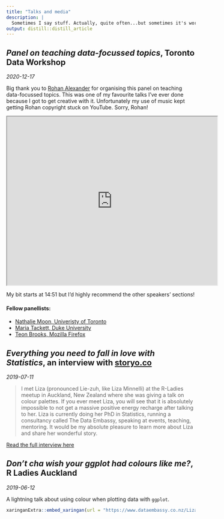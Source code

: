 ```yaml
---
title: "Talks and media"
description: |
  Sometimes I say stuff. Actually, quite often...but sometimes it's worth sharing!
output: distill::distill_article
---
```


## _Panel on teaching data-focussed topics_, Toronto Data Workshop


_2020-12-17_

Big thank you to [Rohan Alexander](https://rohanalexander.com/) for organising this panel on teaching data-focussed topics. This was one of my favourite talks I've ever done because I got to get creative with it. Unfortunately my use of music kept getting Rohan copyright stuck on YouTube. Sorry, Rohan!

<iframe width="560" height="450" src="https://www.youtube.com/embed/c3R6pZisvm0?start=894"  allowfullscreen></iframe>

My bit starts at 14:51 but I'd highly recommend the other speakers' sections!

#### Fellow panellists:

* [Nathalie Moon, Univeristy of Toronto](https://www.statistics.utoronto.ca/people/directories/all-faculty/nathalie-moon)
* [Maria Tackett, Duke University](https://www.mariatackett.net/)
* [Teon Brooks, Mozilla Firefox](https://teonbrooks.com/)

## _Everything you need to fall in love with Statistics_, an interview with [storyo.co](https://www.storyo.co/)

_2019-07-11_    

> I met Liza (pronounced Lie-zuh, like Liza Minnelli) at the R-Ladies meetup in Auckland, New Zealand where she was giving a talk on colour palettes. If you ever meet Liza, you will see that it is absolutely impossible to not get a massive positive energy recharge after talking to her. Liza is currently doing her PhD in Statistics, running a consultancy called The Data Embassy, speaking at events, teaching, mentoring. It would be my absolute pleasure to learn more about Liza and share her wonderful story.

[Read the full interview here](https://www.storyo.co/stories/liza-bolton)

## _Don’t cha wish your ggplot had colours like me?_, R Ladies Auckland

_2019-06-12_

A lightning talk about using colour when plotting data with `ggplot`.

```r
xaringanExtra::embed_xaringan(url = "https://www.dataembassy.co.nz/Liza-colours-in-R#1", ratio = "16:9")
```

